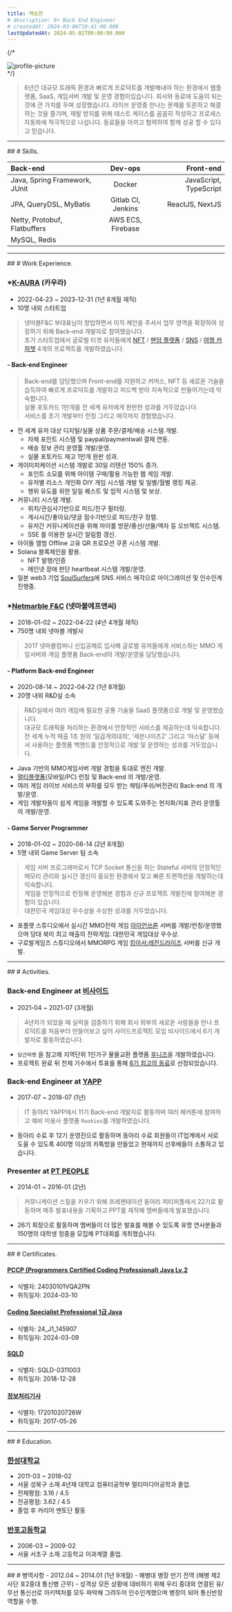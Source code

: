 ```yaml
---
title: 백승찬
# description: 6+ Back End Engineer
# createdAt: 2024-03-06T10:41:00.000
lastUpdatedAt: 2024-05-02T00:00:00.000
---
```

{/* 
<div className="flex justify-center">
    <img className="rounded-full w-48 h-48" src="/seungchan-profile-picture-2024-square.jpg" title="profile-picture" />
</div> 
*/}

>  6년간 대규모 트래픽 환경과 빠르게 프로덕트를 개발해내야 하는 환경에서 웹플랫폼, SaaS, 게임서버 개발 및 운영 경험이있습니다.
회사와 동료에 도움이 되는것에 큰 가치를 두며 성장했습니다.
라이브 운영중 만나는 문제를 토론하고 해결하는 것을 즐기며, 재발 방지를 위해 테스트 케이스를 꼼꼼히 작성하고 프로세스 자동화에 적극적으로 나섭니다.
동료들을 아끼고 협력하여 함께 성공 할 수 있다고 믿습니다.


<hr/>
## # Skills.

Back-end|Dev-ops|Front-end
:---|:---:|---:
Java, Spring Framework, JUnit|Docker|JavaScript, TypeScript
JPA, QueryDSL, MyBatis|Gitlab CI, Jenkins|ReactJS, NextJS
Netty, Protobuf, Flatbuffers|AWS ECS, Firebase|
MySQL, Redis||


<hr/>
## # Work Experience.

### *[K-AURA](https://kaura.biz/) (카우라)
- 2022-04-23 ~ 2023-12-31 (1년 8개월 재직)
- 10명 내외 스타트업
> 넷마블F&C 부대표님이 창업하면서 이직 제안을 주셔서 업무 영역을 확장하여 성장하기 위해 Back-end 개발자로 참여했습니다. \
> 초기 스타트업에서 글로벌 타겟 유저들에게 [NFT](https://sitt.life) / [팬덤 플랫폼](https://ateez.kaura.world/) / [SNS](https://popcondev.web.app/) / [여행 커피챗](https://sg-web-ochre.vercel.app/) 4개의 프로젝트를 개발하였습니다.

#### - Back-end Engineer
> Back-end를 담당했으며 Front-end를 지원하고 커머스, NFT 등 새로운 기술을 습득하여 빠르게 프로덕트를 개발하고 피드백 받아 지속적으로 만들어가는데 익숙합니다. \
> 실물 포토카드 1만개를 전 세계 유저에게 완판한 성과를 거두었습니다. \
> 서비스를 초기 개발부터 런칭 그리고 매각까지 경험했습니다.
- 전 세계 유저 대상 디지털/실물 상품 주문/결제/배송 시스템 개발.
    - 자체 포인트 시스템 및 paypal/paymentwall 결제 연동.
    - 배송 정보 관리 운영툴 개발/운영.
    - 실물 포토카드 재고 1만개 완판 성과.
- 게이미피케이션 시스템 개발로 30일 리텐션 150% 증가.
    - 포인트 소모를 위해 아이템 구매/활용 가능한 웹 게임 개발.
    - 유저별 리소스 개인화 DIY 게임 시스템 개발 및 일별/월별 랭킹 제공.
    - 행위 유도를 위한 일일 퀘스트 및 업적 시스템 및 보상.
- 커뮤니티 시스템 개발.
    - 위치/관심사기반으로 피드/친구 필터링.
    - 게시시간/좋아요/댓글 점수기반으로 피드/친구 정렬.
    - 유저간 커뮤니케이션을 위해 마이룸 방문/풍선/선물/액자 등 오브젝트 시스템.
    - SSE 를 이용한 실시간 알림함 갱신.
- 아이돌 앨범 Offline 고유 QR 프로모션 쿠폰 시스템 개발.
- Solana 블록체인을 활용.
    - NFT 발행/인증
    - 메인넷 장애 판단 heartbeat 시스템 개발/운영.
- 일본 web3 기업 [SoulSurfers](https://soulsurfers.jp)에 SNS 서비스 매각으로 마이그레이션 및 인수인계 진행중.

### *[Netmarble F&C](https://company.netmarble.com/studio/list/fnc) (넷마블에프앤씨)
- 2018-01-02 ~ 2022-04-22 (4년 4개월 재직)
- 750명 내외 넷마블 개발사
> 2017 넷마블컴퍼니 신입공채로 입사해 글로벌 유저들에게 서비스하는 MMO 게임서버와 게임 플랫폼 Back-end의 개발/운영을 담당했습니다.

#### - Platform Back-end Engineer
- 2020-08-14 ~ 2022-04-22 (1년 8개월)
- 20명 내외 R&D실 소속
> R&D실에서 여러 게임에 필요한 공통 기술을 SaaS 플랫폼으로 개발 및 운영했습니다.\
> 대규모 트래픽을 처리하는 환경에서 안정적인 서비스를 제공하는데 익숙합니다. \
> 전 세계 누적 매출 1조 원의 ‘일곱개의대죄’, ‘세븐나이츠2’ 그리고 ‘아스달’ 등에서 사용하는 플랫폼 백엔드를 안정적으로 개발 및 운영하는 성과를 거두었습니다.

- Java 기반의 MMO게임서버 개발 경험을 토대로 엔진 개발.
- [멀티플랫폼](https://7ds.netmarble.com/pcclient)(모바일/PC) 런칭 및 Back-end 의 개발/운영.
- 여러 게임 라이브 서비스의 부하를 모두 받는 채팅/푸쉬/버전관리 Back-end 의 개발/운영.
- 게임 개발자들이 쉽게 게임을 개발할 수 있도록 도와주는 현지화/지표 관리 운영툴의 개발/운영.

#### - Game Server Programmer
- 2018-01-02 ~ 2020-08-14 (2년 8개월)
- 5명 내외 Game Server 팀 소속
> 게임 서버 프로그래머로서 TCP Socket 통신을 하는 Stateful 서버의 안정적인 메모리 관리와 실시간 갱신이 중요한 환경에서 잦고 빠른 트랜잭션을 개발하는데 익숙합니다. \
> 게임을 안정적으로 런칭해 운영해본 경험과 신규 프로젝트 개발진에 참여해본 경험이 있습니다. \
> 대한민국 게임대상 우수상을 수상한 성과를 거두었습니다.

- 포플랫 스튜디오에서 실시간 MMO전략 게임 [아이언쓰론](https://ironthrone.netmarble.com/) 서버를 개발/런칭/운영했으며 당대 북미 최고 매출의 전략게임. 대한민국 게임대상 우수상.
- 구로발게임즈 스튜디오에서 MMORPG 게임 [킹아서:레전드라이즈](https://playkingarthurlegendsrise.com/) 서버를 신규 개발.


<hr/>
## # Activities.

### Back-end Engineer at [비사이드](https://bside.best/)
- 2021-04 ~ 2021-07 (3개월)
> 4년차가 되었을 때 실력을 검증하기 위해 회사 외부의 새로운 사람들을 만나 프로덕트를 처음부터 만들어보고 싶어 사이드프로젝트 모임 비사이드에서 6기 개발자로 활동하였습니다.
- `당근마켓` 을 참고해 지역단위 1인가구 물물교환 플랫폼 [후니즈](https://bside.best/projects/detail/P2020)을 개발하였습니다.
- 프로젝트 완료 뒤 전체 기수에서 투표를 통해 [6기 최고의 동료](https://bside.best/careercard/bsider710)로 선정되었습니다.

### Back-end Engineer at [YAPP](https://www.yapp.co.kr/)
- 2017-07 ~ 2018-07 (1년)
> IT 동아리 YAPP에서 11기 Back-end 개발자로 활동하며 여러 해커톤에 참여하고 예비 미용사 플랫폼 `Rookies`를 개발하였습니다.
- 동아리 수료 후 12기 운영진으로 활동하며 동아리 수료 회원들이 IT업계에서 서로 도울 수 있도록 400명 이상의 카톡방을 만들었고 현재까지 선후배들이 소통하고 있습니다.

### Presenter at [PT PEOPLE](https://cafe.naver.com/ptpeoples/51524)
- 2014-01 ~ 2016-01 (2년)
> 커뮤니케이션 스킬을 키우기 위해 프레젠테이션 동아리 피티피플에서 22기로 활동하며 매주 발표내용을 기획하고 PPT를 제작해 멤버들에게 발표했습니다.
- 26기 회장으로 활동하며 멤버들이 더 많은 발표를 해볼 수 있도록 유명 연사분들과 150명의 대학생 청중을 모집해 PT대회를 개최했습니다.


<hr/>
## # Certificates.

#### [PCCP (Programmers Certified Coding Professional) Java Lv.2](https://certi.programmers.co.kr/about/pccp?tab=qualification)
- 식별자: 24030101VQA2PN
- 취득일자: 2024-03-10

#### [Coding Specialist Professional 1급 Java](https://ybmit.com/cos_pro/cos_pro_info.jsp)
- 식별자: 24_J1_145907
- 취득일자: 2024-03-09

#### [SQLD](https://www.dataq.or.kr/www/sub/a_04.do) 
- 식별자: SQLD-0311003
- 취득일자: 2018-12-28

#### [정보처리기사](https://www.q-net.or.kr/crf005.do?id=crf00503&jmCd=1320)
- 식별자: 17201020726W
- 취득일자: 2017-05-26


<hr/>
## # Education.

### [한성대학교](https://www.hansung.ac.kr/)
- 2011-03 ~ 2018-02
- 서울 성북구 소재 4년재 대학교 컴퓨터공학부 멀티미디어공학과 졸업.
- 전체평점: 3.16 / 4.5
- 전공평점: 3.62 / 4.5
- 졸업 후 커리어 멘토단 활동

### [반포고등학교](https://banpo.sen.hs.kr/)
- 2006-03 ~ 2009-02
- 서울 서초구 소재 고등학교 이과계열 졸업.


<hr/>
## # 병역사항
- 2012.04 ~ 2014.01 (1년 9개월)
- 해병대 병장 만기 전역 (해병 제2사단 포2중대 통신병 근무)
- 성격상 모든 상황에 대비하기 위해 우리 중대와 연결된 유/무선 통신선로 아키텍처를 모두 파악해 그려두어 인수인계했으며 병장이 되어 통신반장 역할을 수행.